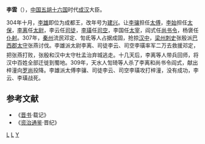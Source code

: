 '''李雲'''（{{bd|？||309年| |}}），[[中国|中国]][[五胡十六国|五胡十六国]]时代[[成汉|成汉]]大臣。

304年十月，[[李雄|李雄]]即位为成都王，改年号为[[建兴|建兴]]。让[[李骧|李骧]]担任[[太傅|太傅]]，[[李始|李始]]担任[[太保|太保]]，[[李离_(成汉)|李离]]任[[太尉|太尉]]，李云任[[司徒|司徒]]，[[李璜_(成汉)|李璜]]任[[司空|司空]]，李国任[[太宰|太宰]]，阎式任[[尚书令|尚书令]]，杨褒任[[仆射|仆射]]。307年，[[秦州|秦州]]流民邓定、訇氐等人占据成固，抢掠[[汉中|汉中]]，[[梁州|梁州]][[刺史|刺史]]张殷派[[巴西郡|巴西郡]][[太守|太守]]张燕讨伐。李雄派太尉李离、司徒李云、司空李璜率军二万去救援邓定，把张燕打败，张殷和汉中太守杜孟治弃城逃走。十几天后，李离等人带兵回师，将汉中百姓全部迁徙到蜀地。309年，天水人訇琦等人杀了李离和尚书令阎式，献出梓潼向[[罗尚|罗尚]]投降。李雄派太傅李骧、司徒李云、司空李璜攻打梓潼，没有成功，李云、李璜战死。

==参考文献==
*《[[晋书|晋书]]·载记》
*《[[资治通鉴|资治通鉴]]·晋纪》
[[Category:西晋人|L]]
[[Category:成汉人|L]]
[[Category:李姓|Y]]